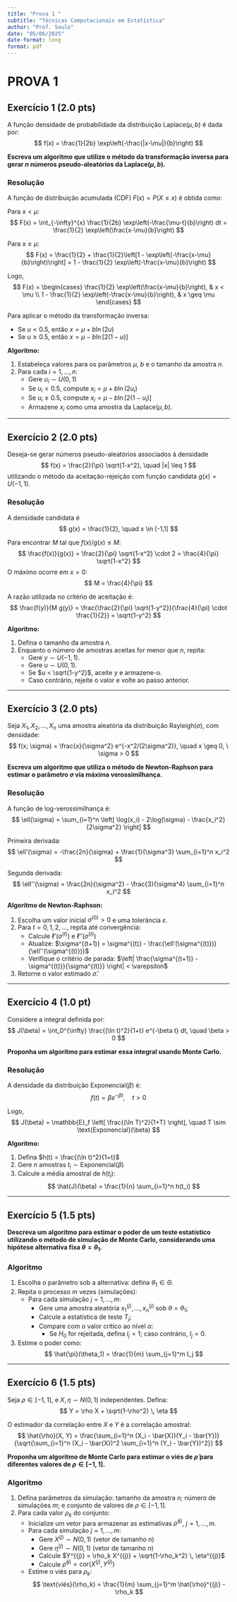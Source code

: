 ```yaml
---
title: "Prova 1 "
subtitle: "Técnicas Computacionais em Estatística"
author: "Prof. Saulo"
date: "05/06/2025"
date-format: long
format: pdf
---
```


# PROVA 1
## Exercício 1 (2.0 pts)

A função densidade de probabilidade da distribuição Laplace$(\mu, b)$ é dada por:
$$
f(x) = \frac{1}{2b} \exp\left(-\frac{|x-\mu|}{b}\right)
$$

**Escreva um algoritmo que utilize o método da transformação inversa para gerar $n$ números pseudo-aleatórios da Laplace$(\mu, b)$.**

### Resolução

A função de distribuição acumulada (CDF) $F(x) = P(X \leq x)$ é obtida como:

Para $x < \mu$:
$$
F(x) = \int_{-\infty}^{x} \frac{1}{2b} \exp\left(-\frac{\mu-t}{b}\right) dt = \frac{1}{2} \exp\left(\frac{x-\mu}{b}\right)
$$

Para $x \geq \mu$:
$$
F(x) = \frac{1}{2} + \frac{1}{2}\left[1 - \exp\left(-\frac{x-\mu}{b}\right)\right] = 1 - \frac{1}{2} \exp\left(-\frac{x-\mu}{b}\right)
$$

Logo,
$$
F(x) = 
\begin{cases}
\frac{1}{2} \exp\left(\frac{x-\mu}{b}\right), & x < \mu \\
1 - \frac{1}{2} \exp\left(-\frac{x-\mu}{b}\right), & x \geq \mu
\end{cases}
$$

Para aplicar o método da transformação inversa:

- Se $u < 0.5$, então $x = \mu + b \ln(2u)$
- Se $u \geq 0.5$, então $x = \mu - b \ln[2(1-u)]$

**Algoritmo:**

1. Estabeleça valores para os parâmetros $\mu$, $b$ e o tamanho da amostra $n$.
2. Para cada $i = 1, \ldots, n$:
    - Gere $u_i \sim U(0,1)$
    - Se $u_i < 0.5$, compute $x_i = \mu + b \ln(2u_i)$
    - Se $u_i \geq 0.5$, compute $x_i = \mu - b \ln[2(1-u_i)]$
    - Armazene $x_i$ como uma amostra da Laplace$(\mu, b)$.

---

## Exercício 2 (2.0 pts)

Deseja-se gerar números pseudo-aleatórios associados à densidade
$$
f(x) = \frac{2}{\pi} \sqrt{1-x^2}, \quad |x| \leq 1
$$
utilizando o método da aceitação-rejeição com função candidata $g(x) = U(-1,1)$.

### Resolução

A densidade candidata é
$$
g(x) = \frac{1}{2}, \quad x \in [-1,1]
$$

Para encontrar $M$ tal que $f(x)/g(x) \leq M$:
$$
\frac{f(x)}{g(x)} = \frac{2}{\pi} \sqrt{1-x^2} \cdot 2 = \frac{4}{\pi} \sqrt{1-x^2}
$$
O máximo ocorre em $x=0$:
$$
M = \frac{4}{\pi}
$$

A razão utilizada no critério de aceitação é:
$$
\frac{f(y)}{M g(y)} = \frac{\frac{2}{\pi} \sqrt{1-y^2}}{\frac{4}{\pi} \cdot \frac{1}{2}} = \sqrt{1-y^2}
$$

**Algoritmo:**

1. Defina o tamanho da amostra $n$.
2. Enquanto o número de amostras aceitas for menor que $n$, repita:
    - Gere $y \sim U(-1,1)$.
    - Gere $u \sim U(0,1)$.
    - Se $u < \sqrt{1-y^2}$, aceite $y$ e armazene-o.
    - Caso contrário, rejeite o valor e volte ao passo anterior.

---

## Exercício 3 (2.0 pts)

Seja $X_1, X_2, \ldots, X_n$ uma amostra aleatória da distribuição Rayleigh$(\sigma)$, com densidade:
$$
f(x; \sigma) = \frac{x}{\sigma^2} e^{-x^2/(2\sigma^2)}, \quad x \geq 0, \ \sigma > 0
$$

**Escreva um algoritmo que utiliza o método de Newton-Raphson para estimar o parâmetro $\sigma$ via máxima verossimilhança.**

### Resolução

A função de log-verossimilhança é:
$$
\ell(\sigma) = \sum_{i=1}^n \left[ \log(x_i) - 2\log(\sigma) - \frac{x_i^2}{2\sigma^2} \right]
$$

Primeira derivada:
$$
\ell'(\sigma) = -\frac{2n}{\sigma} + \frac{1}{\sigma^3} \sum_{i=1}^n x_i^2
$$

Segunda derivada:
$$
\ell''(\sigma) = \frac{2n}{\sigma^2} - \frac{3}{\sigma^4} \sum_{i=1}^n x_i^2
$$

**Algoritmo de Newton-Raphson:**

1. Escolha um valor inicial $\sigma^{(0)} > 0$ e uma tolerância $\varepsilon$.
2. Para $t = 0, 1, 2, \ldots$, repita até convergência:
    - Calcule $\ell'(\sigma^{(t)})$ e $\ell''(\sigma^{(t)})$
    - Atualize: $\sigma^{(t+1)} = \sigma^{(t)} - \frac{\ell'(\sigma^{(t)})}{\ell''(\sigma^{(t)})}$
    - Verifique o critério de parada: $\left| \frac{\sigma^{(t+1)} - \sigma^{(t)}}{\sigma^{(t)}} \right| < \varepsilon$
3. Retorne o valor estimado $\hat{\sigma}$.

---

## Exercício 4 (1.0 pt)

Considere a integral definida por:
$$
J(\beta) = \int_0^{\infty} \frac{(\ln t)^2}{1+t} e^{-\beta t} dt, \quad \beta > 0
$$

**Proponha um algoritmo para estimar essa integral usando Monte Carlo.**

### Resolução

A densidade da distribuição Exponencial$(\beta)$ é:
$$
f(t) = \beta e^{-\beta t}, \quad t > 0
$$

Logo,
$$
J(\beta) = \mathbb{E}_f \left[ \frac{(\ln T)^2}{1+T} \right], \quad T \sim \text{Exponencial}(\beta)
$$

**Algoritmo:**

1. Defina $h(t) = \frac{(\ln t)^2}{1+t}$
2. Gere $n$ amostras $t_i \sim \text{Exponencial}(\beta)$
3. Calcule a média amostral de $h(t_i)$:
$$
\hat{J}(\beta) = \frac{1}{n} \sum_{i=1}^n h(t_i)
$$

---

## Exercício 5 (1.5 pts)

**Descreva um algoritmo para estimar o poder de um teste estatístico utilizando o método de simulação de Monte Carlo, considerando uma hipótese alternativa fixa $\theta = \theta_1$.**

### Algoritmo

1. Escolha o parâmetro sob a alternativa: defina $\theta_1 \in \Theta$.
2. Repita o processo $m$ vezes (simulações):
    - Para cada simulação $j = 1, \ldots, m$:
      - Gere uma amostra aleatória $x_1^{(j)}, \ldots, x_n^{(j)}$ sob $\theta = \theta_1$;
      - Calcule a estatística de teste $T_j$;
      - Compare com o valor crítico ao nível $\alpha$:
         - Se $H_0$ for rejeitada, defina $I_j = 1$; caso contrário, $I_j = 0$.
3. Estime o poder como:
$$
\hat{\pi}(\theta_1) = \frac{1}{m} \sum_{j=1}^m I_j
$$

---

## Exercício 6 (1.5 pts)

Seja $\rho \in [-1,1]$, e $X, \eta \sim N(0,1)$ independentes. Defina:
$$
Y = \rho X + \sqrt{1-\rho^2} \, \eta
$$

O estimador da correlação entre $X$ e $Y$ é a correlação amostral:
$$
\hat{\rho}(X, Y) = \frac{\sum_{i=1}^n (X_i - \bar{X})(Y_i - \bar{Y})}{\sqrt{\sum_{i=1}^n (X_i - \bar{X})^2 \sum_{i=1}^n (Y_i - \bar{Y})^2}}
$$

**Proponha um algoritmo de Monte Carlo para estimar o viés de $\hat{\rho}$ para diferentes valores de $\rho \in [-1,1]$.**

### Algoritmo

1. Defina parâmetros da simulação: tamanho da amostra $n$; número de simulações $m$; e conjunto de valores de $\rho \in [-1,1]$.
2. Para cada valor $\rho_k$ do conjunto:
    - Inicialize um vetor para armazenar as estimativas $\hat{\rho}^{(j)}$, $j=1,\ldots,m$.
    - Para cada simulação $j=1,\ldots,m$:
      - Gere $X^{(j)} \sim N(0,1)$ (vetor de tamanho $n$)
      - Gere $\eta^{(j)} \sim N(0,1)$ (vetor de tamanho $n$)
      - Calcule $Y^{(j)} = \rho_k X^{(j)} + \sqrt{1-\rho_k^2} \, \eta^{(j)}$
      - Calcule $\hat{\rho}^{(j)} = \text{cor}(X^{(j)}, Y^{(j)})$
    - Estime o viés para $\rho_k$:
$$
\text{viés}(\rho_k) = \frac{1}{m} \sum_{j=1}^m \hat{\rho}^{(j)} - \rho_k
$$
